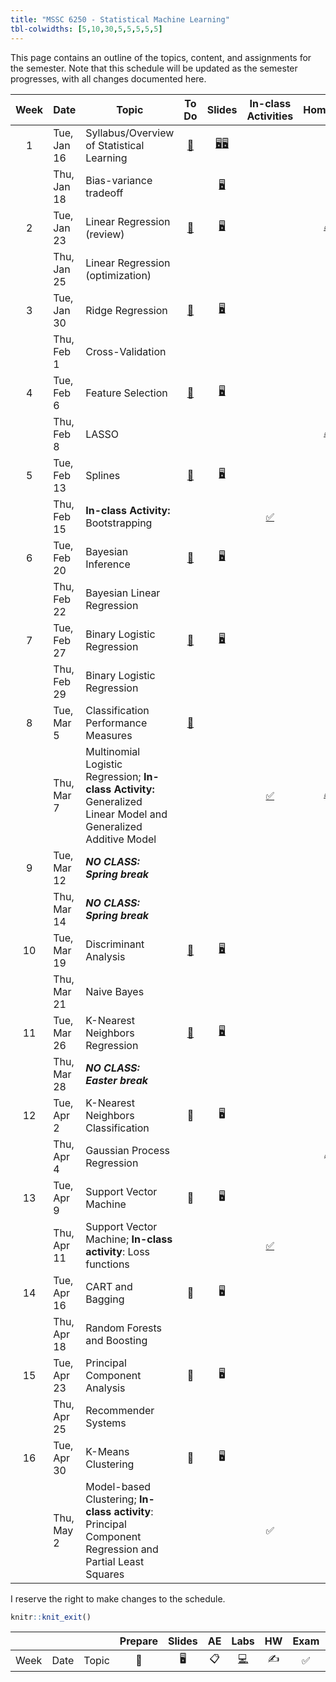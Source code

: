 ```yaml
---
title: "MSSC 6250 - Statistical Machine Learning"
tbl-colwidths: [5,10,30,5,5,5,5,5]
---
```


This page contains an outline of the topics, content, and assignments for the semester. Note that this schedule will be updated as the semester progresses, with all changes documented here.

::: column-screen-inset-right
| Week | Date        | Topic                                                                                                           |                To Do                |                                      Slides                                      |                     In-class Activities                      |             Homework             |                 Project                  |
|:-------:|---------|-------------|:-------:|:-------:|:-------:|:-------:|:-------:|
|  1   | Tue, Jan 16 | Syllabus/Overview of Statistical Learning                                                                       |  [📖](/weeks/week-1.html "Week 1")  | [🖥️](slides/01-syllabus.html "Syllabus")[🖥️](slides/02-overview.html "Overview") |                                                              |                                  |                                          |
|      | Thu, Jan 18 | Bias-variance tradeoff                                                                                          |                                     |                [🖥️](slides/03-bias-var.html "bias-var-tradeoff")                 |                                                              |                                  |                                          |
|  2   | Tue, Jan 23 | Linear Regression (review)                                                                                      |  [📖](/weeks/week-2.html "Week 2")  |               [🖥️](slides/04-linear-reg.html "Linear regression")                |                                                              | [✍️](/hw/hw-1.html "Homework 1") |                                          |
|      | Thu, Jan 25 | Linear Regression (optimization)                                                                                |                                     |                                                                                  |                                                              |                                  |                                          |
|  3   | Tue, Jan 30 | Ridge Regression                                                                                                |  [📖](/weeks/week-3.html "Week 3")  |      [🖥️](slides/05-ridge-cv.html "Ridge regression and cross validation")       |                                                              |                                  |                                          |
|      | Thu, Feb 1  | Cross-Validation                                                                                                |                                     |                                                                                  |                                                              |                                  |                                          |
|  4   | Tue, Feb 6  | Feature Selection                                                                                               |  [📖](/weeks/week-4.html "Week 4")  |                   [🖥️](slides/06-lasso-vs.html "06-lasso-vs")                    |                                                              |                                  |                                          |
|      | Thu, Feb 8  | LASSO                                                                                                           |                                     |                                                                                  |                                                              | [✍️](/hw/hw-2.html "Homework 2") |                                          |
|  5   | Tue, Feb 13 | Splines                                                                                                         |  [📖](/weeks/week-5.html "Week 5")  |                    [🖥️](slides/07-splines.html "07-splines")                     |                                                              |                                  |                                          |
|      | Thu, Feb 15 | **In-class Activity:** Bootstrapping                                                                            |                                     |                                                                                  |    [✅](activity-work.html#class-activity-1 "Activity 1")    |                                  |                                          |
|  6   | Tue, Feb 20 | Bayesian Inference                                                                                              |  [📖](/weeks/week-6.html "Week 6")  |                      [🖥️](slides/08-bayes.html "08-bayes")                       |                                                              |                                  |                                          |
|      | Thu, Feb 22 | Bayesian Linear Regression                                                                                      |                                     |                                                                                  |                                                              |                                  |                                          |
|  7   | Tue, Feb 27 | Binary Logistic Regression                                                                                      |  [📖](/weeks/week-7.html "Week 7")  |                  [🖥️](slides/09-class-glm.html "09-class-glm")                   |                                                              |                                  |                                          |
|      | Thu, Feb 29 | Binary Logistic Regression                                                                                      |                                     |                                                                                  |                                                              |                                  |                                          |
|  8   | Tue, Mar 5  | Classification Performance Measures                                                                             |  [📖](/weeks/week-8.html "Week 8")  |                                                                                  |                                                              |                                  |                                          |
|      | Thu, Mar 7  | Multinomial Logistic Regression; **In-class Activity:** Generalized Linear Model and Generalized Additive Model |                                     |                                                                                  | [✅](activity-work.html#class-activity-2 "class-activity-2") | [✍️](/hw/hw-3.html "Homework 3") |                                          |
|  9   | Tue, Mar 12 | ***NO CLASS: Spring break***                                                                                    |                                     |                                                                                  |                                                              |                                  |                                          |
|      | Thu, Mar 14 | ***NO CLASS: Spring break***                                                                                    |                                     |                                                                                  |                                                              |                                  |                                          |
|  10  | Tue, Mar 19 | Discriminant Analysis                                                                                           | [📖](/weeks/week-10.html "Week 10") |                 [🖥️](slides/10-generative.html "10-generative")                  |                                                              |                                  |                                          |
|      | Thu, Mar 21 | Naive Bayes                                                                                                     |                                     |                                                                                  |                                                              |                                  |                                          |
|  11  | Tue, Mar 26 | K-Nearest Neighbors Regression                                                                                  | [📖](/weeks/week-11.html "Week 11") |                        [🖥️](slides/11-knn.html "11-knn")                         |                                                              |                                  |                                          |
|      | Thu, Mar 28 | ***NO CLASS: Easter break***                                                                                    |                                     |                                                                                  |                                                              |                                  |                                          |
|  12  | Tue, Apr 2  | K-Nearest Neighbors Classification                                                                              |                 📖                  |                                        🖥️                                        |                                                              |                                  |                                          |
|      | Thu, Apr 4  | Gaussian Process Regression                                                                                     |                                     |                                                                                  |                                                              |                ✍️                | Team Up [📂](/project-description.html)  |
|  13  | Tue, Apr 9  | Support Vector Machine                                                                                          |                 📖                  |                                        🖥️                                        |                                                              |                                  |                                          |
|      | Thu, Apr 11 | Support Vector Machine; **In-class activity**: Loss functions                                                   |                                     |                                                                                  | [✅](activity-work.html#class-activity-3 "class-activity-3") |                                  |                                          |
|  14  | Tue, Apr 16 | CART and Bagging                                                                                                |                 📖                  |                                        🖥️                                        |                                                              |                                  |                                          |
|      | Thu, Apr 18 | Random Forests and Boosting                                                                                     |                                     |                                                                                  |                                                              |                                  |                                          |
|  15  | Tue, Apr 23 | Principal Component Analysis                                                                                    |                 📖                  |                                        🖥️                                        |                                                              |                                  |                                          |
|      | Thu, Apr 25 | Recommender Systems                                                                                             |                                     |                                                                                  |                                                              |                                  | Proposal [📂](/project-description.html) |
|  16  | Tue, Apr 30 | K-Means Clustering                                                                                              |                 📖                  |                                        🖥️                                        |                                                              |                                  |                                          |
|      | Thu, May 2  | Model-based Clustering; **In-class activity**: Principal Component Regression and Partial Least Squares         |                                     |                                                                                  |                              ✅                              |                                  |                                          |
:::

I reserve the right to make changes to the schedule.

```r
knitr::knit_exit()
```

|      |      |       | Prepare | Slides | AE  |                                                    Labs                                                    | HW  | Exam | Project |
|-----|-----|-----|:---:|:---:|:---:|:---------------------------:|:---:|:---:|:---:|
| Week | Date | Topic |   📖    |   🖥️   | 📋  | [💻](https://sakai.duke.edu/samigo-app/servlet/Login?id=6fa7ebf3-01af-42a6-91ba-3e813d3901221641094171786) | ✍️  |  ✅  |   📂    |

